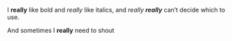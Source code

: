 I **really** like bold and *really* like italics, and *really **really*** can't decide which to use.

[And sometimes I **really** need to shout]{.shout}